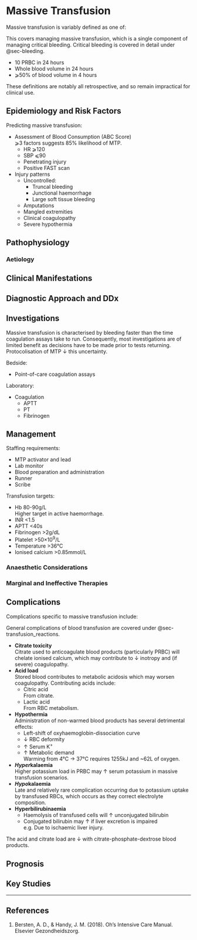 # Massive Transfusion {#sec-massive_transfusion}

Massive transfusion is variably defined as one of:

:::column-margin
This covers managing massive transfusion, which is a single component of managing critical bleeding. Critical bleeding is covered in detail under @sec-bleeding.
:::

* 10 PRBC in 24 hours
* Whole blood volume in 24 hours
* ⩾50% of blood volume in 4 hours

:::column-margin
These definitions are notably all retrospective, and so remain impractical for clinical use.
:::


## Epidemiology and Risk Factors

Predicting massive transfusion:

* Assessment of Blood Consumption (ABC Score)\
⩾3 factors suggests 85% likelihood of MTP.
	* HR ⩾120
	* SBP ⩽90
	* Penetrating injury
	* Positive FAST scan
* Injury patterns
	* Uncontrolled:
		* Truncal bleeding
		* Junctional haemorrhage
		* Large soft tissue bleeding
	* Amputations
	* Mangled extremities
	* Clinical coagulopathy
	* Severe hypothermia


## Pathophysiology

### Aetiology

## Clinical Manifestations

## Diagnostic Approach and DDx

## Investigations

:::caution
Massive transfusion is characterised by bleeding faster than the time coagulation assays take to run. Consequently, most investigations are of limited benefit as decisions have to be made prior to tests returning. Protocolisation of MTP ↓ this uncertainty.
:::

Bedside:

* Point-of-care coagulation assays


Laboratory:

* Coagulation
	* APTT
	* PT
	* Fibrinogen

## Management

Staffing requirements:

* MTP activator and lead
* Lab monitor
* Blood preparation and administration
* Runner
* Scribe


Transfusion targets:

* Hb 80-90g/L\
Higher target in active haemorrhage.
* INR <1.5
* APTT <40s
* Fibrinogen >2g/dL
* Platelet >50×10^9^/L
* Temperature >36°C
* Ionised calcium >0.85mmol/L


### Anaesthetic Considerations

### Marginal and Ineffective Therapies

## Complications

Complications specific to massive transfusion include:

:::column-margin
General complications of blood transfusion are covered under @sec-transfusion_reactions.
:::

* **Citrate toxicity**\
Citrate used to anticoagulate blood products (particularly PRBC) will chelate ionised calcium, which may contribute to ↓ inotropy and (if severe) coagulopathy.
* **Acid load**\
Stored blood contributes to metabolic acidosis which may worsen coagulopathy. Contributing acids include:
	* Citric acid\
	From citrate.
	* Lactic acid\
	From RBC metabolism.
* **Hypothermia**\
Administration of non-warmed blood products has several detrimental effects:
	* Left-shift of oxyhaemoglobin-dissociation curve
	* ↓ RBC deformity
	* ↑ Serum K^+^
	* ↑ Metabolic demand\
	Warming from 4°C → 37°C requires 1255kJ and ~62L of oxygen.
* ***Hyper*kalaemia**\
Higher potassium load in PRBC may ↑ serum potassium in massive transfusion scenarios.
* ***Hypo*kalaemia**\
Late and relatively rare complication occurring due to potassium uptake by transfused RBCs, which occurs as they correct electrolyte composition.
* **Hyperbilirubinaemia**\
	* Haemolysis of transfused cells will ↑ unconjugated bilirubin
	* Conjugated bilirubin may ↑ if liver excretion is impaired\
	e.g. Due to ischaemic liver injury.


:::column-margin
The acid and citrate load are ↓ with citrate-phosphate-dextrose blood products.
:::

## Prognosis

## Key Studies


---

## References

1. Bersten, A. D., & Handy, J. M. (2018). Oh’s Intensive Care Manual. Elsevier Gezondheidszorg.